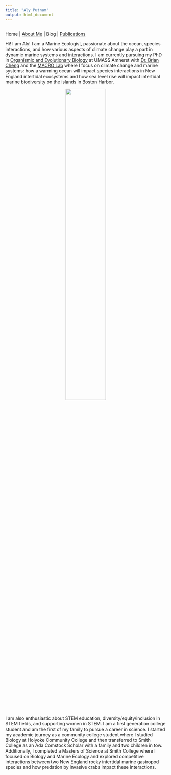 ```yaml
---
title: "Aly Putnam"
output: html_document
---
```

```r

```

Home | [About Me](About.html) | Blog  | [Publications](Publications.html)

Hi! I am Aly! I am a Marine Ecologist, passionate about the ocean, species interactions, and how various aspects of climate change play a part in dynamic marine systems and interactions. I am currently pursuing my PhD in [Organismic and Evolutionary Biology](https://gpls.cns.umass.edu/oeb) at UMASS Amherst with [Dr. Brian Cheng](https://bscheng.com/brian/) and the [MACRO Lab](https://bscheng.com) where I focus on climate change and marine systems: how a warming ocean will impact species interactions in New England intertidal ecosystems and how sea level rise will impact intertidal marine biodiversity on the islands in Boston Harbor.



<center><img src= "APutnam.jpeg" width="50%"> </center>

I am also enthusiastic about STEM education, diversity/equity/inclusion in STEM fields, and supporting women in STEM. I am a first generation college student and am the first of my family to pursue a career in science. I started my academic journey as a community college student where I studied Biology at Holyoke Community College and then transferred to Smith College as an Ada Comstock Scholar with a family and two children in tow. Additionally, I completed a Masters of Science at Smith College where I focused on Biology and Marine Ecology and explored competitive interactions between two New England rocky intertidal marine gastropod species and how predation by invasive crabs impact these interactions. 

